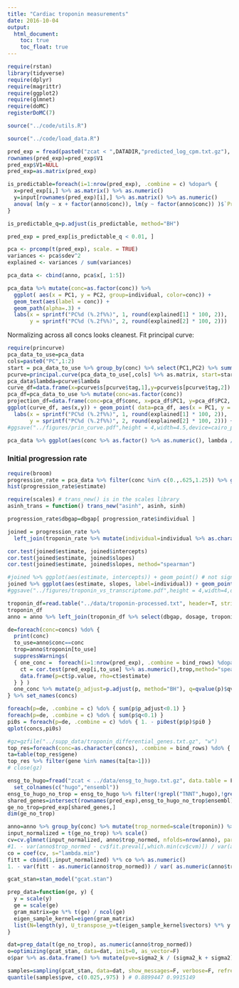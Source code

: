 ```yaml
---
title: "Cardiac troponin measurements"
date: 2016-10-04
output:
  html_document:
    toc: true
    toc_float: true
---
```


```r
require(rstan)
library(tidyverse)
require(dplyr)
require(magrittr)
require(ggplot2)
require(glmnet)
require(doMC)
registerDoMC(7)

source("../code/utils.R")

source("../code/load_data.R")

pred_exp = fread(paste0("zcat < ",DATADIR,"predicted_log_cpm.txt.gz"), sep="\t", data.table=F)
rownames(pred_exp)=pred_exp$V1
pred_exp$V1=NULL
pred_exp=as.matrix(pred_exp)
```

```r
is_predictable=foreach(i=1:nrow(pred_exp), .combine = c) %dopar% {
  x=pred_exp[i,] %>% as.matrix() %>% as.numeric()
  y=input[rownames(pred_exp)[i],] %>% as.matrix() %>% as.numeric()
  anova( lm(y ~ x + factor(anno$conc)), lm(y ~ factor(anno$conc)) )$`Pr(>F)`[2]
}

is_predictable_q=p.adjust(is_predictable, method="BH")

pred_exp = pred_exp[is_predictable_q < 0.01, ]
```

```r
pca <- prcomp(t(pred_exp), scale. = TRUE)
variances <- pca$sdev^2
explained <- variances / sum(variances)

pca_data <- cbind(anno, pca$x[, 1:5])

pca_data %>% mutate(conc=as.factor(conc)) %>% 
  ggplot( aes(x = PC1, y = PC2, group=individual, color=conc)) +
  geom_text(aes(label = conc)) +
  geom_path(alpha=.3) +
  labs(x = sprintf("PC%d (%.2f%%)", 1, round(explained[1] * 100, 2)),
       y = sprintf("PC%d (%.2f%%)", 2, round(explained[2] * 100, 2)))
```

Normalizing across all concs looks cleanest. Fit principal curve: 
```r
require(princurve)
pca_data_to_use=pca_data
cols=paste0("PC",1:2)
start = pca_data_to_use %>% group_by(conc) %>% select(PC1,PC2) %>% summarise_all(mean) %>% ungroup() %>% select(PC1,PC2) %>% as.matrix()
pcurve=principal.curve(pca_data_to_use[,cols] %>% as.matrix, start=start)
pca_data$lambda=pcurve$lambda
curve_df=data.frame(x=pcurve$s[pcurve$tag,1],y=pcurve$s[pcurve$tag,2])
pca_df=pca_data_to_use %>% mutate(conc=as.factor(conc))
projection_df=data.frame(conc=pca_df$conc, x=pca_df$PC1, y=pca_df$PC2, xend=pcurve$s[,1], yend=pcurve$s[,2])
ggplot(curve_df, aes(x,y)) + geom_point( data=pca_df, aes(x = PC1, y = PC2, color=conc)) + geom_segment(data=projection_df, aes(x=x,y=y,xend=xend,yend=yend,col=conc))+ geom_path() +
  labs(x = sprintf("PC%d (%.2f%%)", 1, round(explained[1] * 100, 2)),
       y = sprintf("PC%d (%.2f%%)", 2, round(explained[2] * 100, 2))) + theme(legend.position = c(.8,.2)) + scale_color_manual(values=cbPalette)
#ggsave("../figures/prin_curve.pdf",height = 4,width=4.5,device=cairo_pdf)
```

```r
pca_data %>% ggplot(aes(conc %>% as.factor() %>% as.numeric(), lambda / max(lambda), group=individual, col=individual)) + geom_point() + geom_path() + xlab("Dox concenration") + scale_x_continuous(breaks=1:5, labels = unique(pca_data$conc)) + ylab("Position on principal curve")
```

### Initial progression rate

```r
require(broom)
progression_rate = pca_data %>% filter(conc %in% c(0.,.625,1.25)) %>% group_by(individual) %>% do(tidy(lm(lambda ~ conc - 1, data=.))) %>% filter(!is.na(estimate), term=="conc" )
hist(progression_rate$estimate)
```

```r
require(scales) # trans_new() is in the scales library
asinh_trans = function() trans_new("asinh", asinh, sinh)

progression_rate$dbgap=dbgap[ progression_rate$individual ]

joined = progression_rate %>% 
  left_join(troponin_rate %>% mutate(individual=individual %>% as.character()), by=c(dbgap="individual")) 

cor.test(joined$estimate, joined$intercepts)
cor.test(joined$estimate, joined$slopes)
cor.test(joined$estimate, joined$slopes, method="spearman")

#joined %>% ggplot(aes(estimate, intercepts)) + geom_point() # not significant
joined %>% ggplot(aes(estimate, slopes, label=individual)) + geom_point(alpha=0.1) + geom_text() + xlab("Transcriptomic response") + ylab("Troponin response") +stat_smooth(method="lm", fullrange = T) + coord_trans(y = "asinh", x="log")
#ggsave("../figures/troponin_vs_transcriptome.pdf",height = 4,width=4,device=cairo_pdf)
```


```r
troponin_df=read.table("../data/troponin-processed.txt", header=T, stringsAsFactors = F)
troponin_df
anno = anno %>% left_join(troponin_df %>% select(dbgap, dosage, troponin), by=c("dbgap"="dbgap", "conc"="dosage"))
```

```r
de=foreach(conc=concs) %do% {
  print(conc)
  to_use=anno$conc==conc
  trop=anno$troponin[to_use]
  suppressWarnings(
  { one_conc =  foreach(i=1:nrow(pred_exp), .combine = bind_rows) %dopar% {
    ct = cor.test(pred_exp[i,to_use] %>% as.numeric(),trop,method="spearman")
    data.frame(p=ct$p.value, rho=ct$estimate)
  } } )
  one_conc %>% mutate(p_adjust=p.adjust(p, method="BH"), q=qvalue(p)$qvalues)
} %>% set_names(concs)
```


```r
foreach(p=de, .combine = c) %do% { sum(p$p_adjust<0.1) }
foreach(p=de, .combine = c) %do% { sum(p$q<0.1) }
pi0s = foreach(p=de, .combine = c) %do% { 1. - pi0est(p$p)$pi0 }
qplot(concs,pi0s)
```

```r
#gz=gzfile("../supp_data/troponin_differential_genes.txt.gz", "w")
top_res=foreach(conc=as.character(concs), .combine = bind_rows) %do% { de[[conc]] %>% mutate(conc=conc, gene=rownames(pred_exp)) %>% filter(q < 0.1) %>% select(conc, gene, rho, p, q) } # %>% write.table( gz, quote=F, row.names = F, col.names=T, sep="\t")
ta=table(top_res$gene)
top_res %>% filter(gene %in% names(ta[ta>1]))
# close(gz)
```

```r
ensg_to_hugo=fread("zcat < ../data/ensg_to_hugo.txt.gz", data.table = F) %>% 
  set_colnames(c("hugo","ensembl"))
ensg_to_hugo_no_trop = ensg_to_hugo %>% filter(!grepl("TNNT",hugo),!grepl("TNNI",hugo))
shared_genes=intersect(rownames(pred_exp),ensg_to_hugo_no_trop$ensembl)
ge_no_trop=pred_exp[shared_genes,]
dim(ge_no_trop)
```
```r
anno=anno %>% group_by(conc) %>% mutate(trop_normed=scale(troponin)) %>% ungroup()
input_normalized = t(ge_no_trop) %>% scale()
cv=cv.glmnet(input_normalized, anno$trop_normed, nfolds=nrow(anno), parallel=T, keep=T)
#1. - var(anno$trop_normed - cv$fit.preval[,which.min(cv$cvm)]) / var(anno$trop_normed)
co = coef(cv, s="lambda.min")
fitt = cbind(1,input_normalized) %*% co %>% as.numeric()
1. - var(fitt - as.numeric(anno$trop_normed)) / var( as.numeric(anno$trop_normed) ) # 89%
```


```r
gcat_stan=stan_model("gcat.stan")

prep_data=function(ge, y) {
  y = scale(y)
  ge = scale(ge)
  gram_matrix=ge %*% t(ge) / ncol(ge)
  eigen_sample_kernel=eigen(gram_matrix)
  list(N=length(y), U_transpose_y=t(eigen_sample_kernel$vectors) %*% y %>% as.numeric, lambda=eigen_sample_kernel$values)
}
```

```r
dat=prep_data(t(ge_no_trop), as.numeric(anno$trop_normed))
o=optimizing(gcat_stan, data=dat, init=0, as_vector=F)
o$par %>% as.data.frame() %>% mutate(pve=sigma2_k / (sigma2_k + sigma2)) # 2.360128 0.1175105 0.9525716
```

```r
samples=sampling(gcat_stan, data=dat, show_messages=F, verbose=F, refresh=0) %>% rstan::extract(c("sigma2_k","sigma2")) %>% as.data.frame() %>% mutate(pve=sigma2_k / (sigma2_k + sigma2))
quantile(samples$pve, c(0.025,.975) ) # 0.8899447 0.9915149
```
